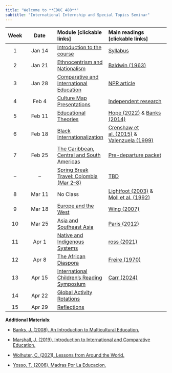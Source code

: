 ```yaml
---
title: "Welcome to **EDUC 480**"
subtitle: "International Internship and Special Topics Seminar"
---
```


::: column-screen-inset-right
| Week | Date | Module [clickable links] | Main readings [clickable links] |
|:---:|:-------:|:------|:-----------------|
| 1 | Jan 14 | [Introduction to the course](weeks/week01.qmd) | [Syllabus](course-overview.qmd) |
| 2 | Jan 21 | [Ethnocentrism and Nationalism](weeks/week02.qmd) | [Baldwin (1963)](https://www.dropbox.com/scl/fi/lyoiw8cp8xt5d4g8syoqj/Baldwin-J.-1963-.-A-Talk-to-Teachers.pdf?rlkey=db5eqfrjxe1mnywj0gikka8aq&dl=0){target="_blank"} |
| 3 | Jan 28 | [Comparative and International Education](weeks/week03.qmd) | [NPR article](https://www.npr.org/hereandnow/2025/01/27/immigration-arrests-schools){target="_blank"} |
| 4 | Feb 4 | [Culture Map Presentations](weeks/week04.qmd) | [Independent research](theories.qmd) |
| 5 | Feb 11 | [Educational Theories](weeks/week05.qmd) | [Hope (2022)](https://www.dropbox.com/scl/fi/dgz5yzwmq3r6mifzjlch3/Hope-T.-2022-.-Black-Internationalization-for-a-Post-COVID-Era.pdf?rlkey=bic85o151in0w74ba10j1pzqu&dl=0){target="_blank"} & [Banks (2014)](https://www.dropbox.com/scl/fi/85b75h619f72ss3qp830d/Banks-2014.pdf?rlkey=s63wxqbo43mp6327gkslhxv22&dl=0){target="_blank"} |
| 6 | Feb 18 | [Black Internationalization]() | [Crenshaw et al. (2015)](https://www.dropbox.com/scl/fi/wu1f3sejoaz2aajz2p0xn/Crenshaw-K.-W.-Ocen-P.-Nanda-J.-2015-.-Black-Girls-Matter.pdf?rlkey=z6ar8hapa194kshqiqsi60pa9&dl=0){target="_blank"} & [Valenzuela (1999)](https://www.dropbox.com/scl/fi/1c71ihis09wb2xfpbodsv/Valenzuela-A.-1999-.-Subtractive-Schooling.pdf?rlkey=b65wv1a6qably4fvf8udvwdx2&dl=0){target="_blank"} |
| 7 | Feb 25 | [The Caribbean, Central and South Americas]() | [Pre-departure packet](weeks/departure.qmd){target="_blank"} |
| -- | -- | [Spring Break Travel: Colombia (Mar 2--8)](https://www.youtube.com/watch?v=MDCcJ-2VS7Y){target="_blank"}  | [TBD](){target="_blank"} |
| 8 | Mar 11 | No Class | [Lightfoot (2003)](https://www.dropbox.com/scl/fi/e8f1jkgmxh0u4qjw64exp/Lightfoot_Essential-Conversation-1.pdf?rlkey=mwziunhijn2h7txrq0f32lbj9&dl=0){target="_blank"} & [Moll et al. (1992)](https://www.dropbox.com/scl/fi/rnn9cuzslreopsccjs6l8/Moll-et-al-1992-_Funds-of-Knowledge.pdf?rlkey=imxbr80men0uhw1uu5e9c0g42&dl=0){target="_blank"} |
| 9 | Mar 18 | [Europe and the West]() | [Wing (2007)](https://www.dropbox.com/scl/fi/nzv5ttd3h0rn6h3pjzqck/Wing-2007-Beyond-Black-and-White.pdf?rlkey=n5fuxl9cblu3t0xif1uu9m363&dl=0){target="_blank"}  |
| 10 | Mar 25 | [Asia and Southeast Asia]() | [Paris (2012)](https://www.dropbox.com/scl/fi/zm63mtgo9vqdqi8ifw6cn/Paris-D.-2012-_Culturally-Sustaining-Pedagogy-A-Needed-Change-in-Stance-Terminology-and-Practice.pdf?rlkey=dwn4aftp7yyvle33ie5s8llj5&dl=0){target="_blank"} |
| 11 | Apr 1 | [Native and Indigenous Systems]() | [ross (2021)](https://www.jstor.org/stable/45454125?seq=2){target="_blank"} |
| 12 | Apr 8 | [The African Diaspora]() | [Freire (1970)](https://www.dropbox.com/scl/fi/tykioobiatscp9ob0emzc/Freire-P.-1970-2005-.-Pedagogy-of-the-Oppressed.pdf?rlkey=il3iojix4l2xwnlsabnl3weor&dl=0){target="_blank"} |
| 13 | Apr 15 | [International Children's Reading Symposium]() | [Carr (2024)](https://bowiestate.edu/academics/colleges/college-of-arts-and-sciences/departments/history-and-government/research/freedom%20-journal-of-research-in-aficana-studies-volume1.pdf#page=64){target="_blank"} |
| 14 | Apr 22 | [Global Activity Rotations]() | [ ](){target="_blank"} |
| 15 | Apr 29 | [Reflections]() | [ ](){target="_blank"} |
:::

**Additional Materials**:

- [Banks, J. (2008). An Introduction to Multicultural Education.](https://www.dropbox.com/scl/fi/p7fbwrlx03nzo2ay6oh0y/Banks-Multicultural-Education.pdf?rlkey=dqqtpyspo49kieslmsw5v25a8&dl=0){target="_blank"}

- [Marshall, J. (2019). Introduction to International and Comparative Education.](https://www.dropbox.com/scl/fi/91utrs4j6hcxasu4oiwwq/Marshall-J.-2019-.-Introduction-to-Comparative-and-International-Education.pdf?rlkey=xqnfvh0fswun47009ekozsys0&dl=0){target="_blank"}

- [Wolhuter, C. (2021). Lessons from Around the World.](https://www.dropbox.com/scl/fi/7xstdh4u0nvo2z2njgjz1/Wolhuter-C.-2021-.-Lessons-from-Around-the-World-Raison-d-etre-and-Achilles-Heel-of-Comparative-and-International-Education.pdf?rlkey=z0snfjyrns2j6fsd9juuxvjje&dl=0){target="_blank"}

- [Yosso, T. (2006). Madras Por La Educacion.](https://www.dropbox.com/scl/fi/24alnrzp4nqwic0l2tsp4/Yosso-T.-J.-2006-.-Madres-Por-La-Educa-on.pdf?rlkey=phwzq6wuo1jgamkzkwpep4d3n&dl=0){target="_blank"}



